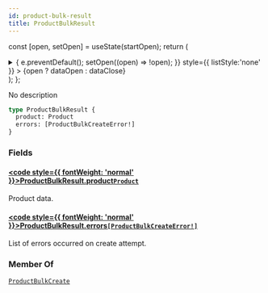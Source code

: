 ```yaml
---
id: product-bulk-result
title: ProductBulkResult
---
```






const [open, setOpen] = useState(startOpen);
return (
<details {...(open ? { open: true } : {})} className="details" style={{ border:'none', boxShadow:'none', background:'var(--ifm-background-color)' }}>
<summary
onClick={(e) => {
e.preventDefault();
setOpen((open) => !open);
}}
style={{ listStyle:'none' }} >
{open ? dataOpen : dataClose}
</summary>
{open && children}
</details>
);
};

No description

```graphql
type ProductBulkResult {
  product: Product
  errors: [ProductBulkCreateError!]
}
```

### Fields

#### [<code style={{ fontWeight: 'normal' }}>ProductBulkResult.<b>product</b></code>](#)<Bullet />[`Product`](../../../api-reference/products/objects/product.mdx) <Badge class="badge badge--secondary" text="object"/> <Badge class="badge badge--secondary" text="products"/>

Product data.

#### [<code style={{ fontWeight: 'normal' }}>ProductBulkResult.<b>errors</b></code>](#)<Bullet />[`[ProductBulkCreateError!]`](../../../api-reference/products/objects/product-bulk-create-error.mdx) <Badge class="badge badge--secondary" text="list"/> <Badge class="badge badge--secondary" text="object"/> <Badge class="badge badge--secondary" text="products"/>

List of errors occurred on create attempt.

### Member Of

[`ProductBulkCreate`](../../../api-reference/products/objects/product-bulk-create.mdx) <Badge class="badge badge--secondary" text="object"/>
